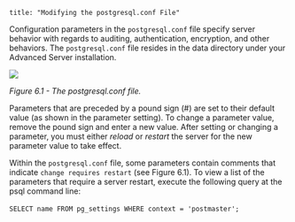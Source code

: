 ```
title: "Modifying the postgresql.conf File"
```

<div id="modifying_the_postgresql_conf_file" class="registered_link"></div>

Configuration parameters in the `postgresql.conf` file specify server behavior with regards to auditing, authentication, encryption, and other behaviors. The `postgresql.conf` file resides in the data directory under your Advanced Server installation.

![](C:\Users\Charm\Desktop\11\11\01_epas_inst_linux\images\the_postgresql_conf_file.png)

*Figure 6.1 - The postgresql.conf file.*

 

Parameters that are preceded by a pound sign (#) are set to their default value (as shown in the parameter setting). To change a parameter value, remove the pound sign and enter a new value. After setting or changing a parameter, you must either *reload* or *restart* the server for the new parameter value to take effect.

Within the `postgresql.conf` file, some parameters contain comments that indicate `change requires restart` (see Figure 6.1). To view a list of the parameters that require a server restart, execute the following query at the psql command line:

​			`SELECT name FROM pg_settings WHERE context = 'postmaster';`

